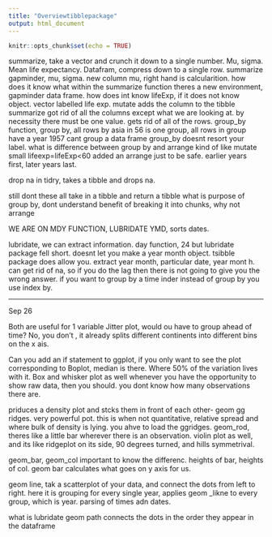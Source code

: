 ```yaml
---
title: "Overviewtibblepackage"
output: html_document
---
```


```r
knitr::opts_chunk$set(echo = TRUE)
```

summarize, take a vector and crunch it down to a single number. Mu, sigma. Mean life expectancy.
Datafram, compress down to a single row. 
summarize gapminder,  mu, sigma. new column mu, right hand is calcularition. how does it know what 
within the summarize function theres a new environment, gapminder data frame. how does int know lifeExp, if it does not know object.
vector labelled life exp.
mutate adds the column to the tibble
summarize got rid of all the columns except what we are looking at. by necessity there must be one value. gets rid of all of the rows. 
group_by function, 
group by, all rows by asia in 56 is one group, all rows in group have a year 1957
cant group a data frame 
group_by doesnt resort your label.
what is difference between group by and arrange
kind of like mutate small lifeexp=lifeExp<60
added an arrange just to be safe. earlier years first, later years last.

drop na in tidry, takes a tibble and drops na.

still dont
these all take in a tibble and return a tibble
what is purpose of group by, dont understand benefit of breaking it into chunks, why not arrange

WE ARE ON MDY FUNCTION, LUBRIDATE YMD, sorts dates.

lubridate, we can extract information.
day function, 24
but lubridate package fell short. doesnt let you make a year month object. tsibble package does allow you. extract year month, particular date, year mont h.
can get rid of na, so if you do the lag then there is not going to give you the wrong answer. 
if you want to group by a time inder instead of group by you use index by.


______

Sep 26 

Both are useful for 1 variable
Jitter plot, would ou have to group ahead of time? No, you don’t , it already splits different continents into different bins on the x ais.

Can you add an if statement to ggplot, if you only want to see the plot corresponding to 
Boplot, median is there. 
Where 50% of the variation lives with it. Box and whisker plot as well
whenever you have the opportunity to show raw data, then you should. you dont know how many observations there are.

priduces a density plot and stcks them in front of each  other- geom gg ridges. very powerful pot. this is when not quantitative, relative spread and where bulk of density is lying. you ahve to load the ggridges. geom_rod, theres like a little bar wherever there is an observation.
violin plot as well, and its like ridgeplot on its side, 90 degrees turned, and hills symmetrival.

geom_bar, geom_col
important to know the differenc.
heights of bar, heights of col.
geom bar calculates what goes on y axis for us. 

geom line, tak a scatterplot of your data, and connect the dots from left to right. here it is grouping for every single year, applies geom _likne to every group, which is year. parsing of times adn dates. 

what is lubridate
geom path connects the dots in the order they appear in the dataframe


